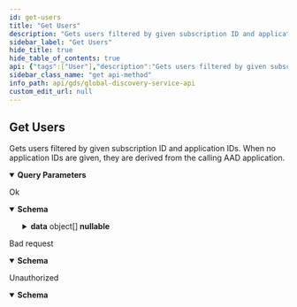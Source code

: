 ```yaml
---
id: get-users
title: "Get Users"
description: "Gets users filtered by given subscription ID and application IDs. When no application IDs are given, they are derived from the calling AAD application."
sidebar_label: "Get Users"
hide_title: true
hide_table_of_contents: true
api: {"tags":["User"],"description":"Gets users filtered by given subscription ID and application IDs. When no application IDs are given, they are derived from the calling AAD application.","operationId":"GetUsers","parameters":[{"name":"subscriptionId","in":"query","description":"Subscription ID.","schema":{"type":"string","format":"uuid"}},{"name":"applicationId","in":"query","description":"Optional list of application IDs.","schema":{"type":"array","items":{"type":"string","format":"uuid"}}}],"responses":{"200":{"description":"Ok","content":{"application/json":{"schema":{"type":"object","properties":{"data":{"type":"array","items":{"type":"object","properties":{"id":{"type":"string","description":"User ID","format":"uuid"},"email":{"type":"string","description":"Email","nullable":true},"assignedApplications":{"type":"array","items":{"type":"object","properties":{"id":{"type":"string","description":"Application id","format":"uuid"}},"additionalProperties":false,"description":"Assigned application","title":"AssignedApplication"},"description":"List of applications that are assigned to the user.","nullable":true},"assignedSubscriptions":{"type":"array","items":{"type":"object","properties":{"id":{"type":"string","description":"Subscription ID","format":"uuid"},"role":{"enum":["admin","user","service"],"type":"string","description":"Role of a user.","title":"UserRole"}},"additionalProperties":false,"description":"Assigned subscription","title":"AssignedSubscription"},"description":"List of subscriptions that are assigned to the user.","nullable":true},"displayName":{"type":"string","description":"Display name","nullable":true}},"additionalProperties":false,"description":"User","title":"User"},"description":"Data.","nullable":true},"totalCount":{"type":"integer","description":"Total count.","format":"int32","readOnly":true}},"additionalProperties":false,"description":"Collection response","title":"UserCollectionResponse"}}}},"400":{"description":"Bad request","content":{"application/json":{"schema":{"type":"object","properties":{"message":{"type":"string","nullable":true},"details":{"type":"array","items":{"type":"string"},"nullable":true}},"additionalProperties":false,"title":"ErrorInformation"}}}},"401":{"description":"Unauthorized","content":{"application/json":{"schema":{"type":"object","properties":{"message":{"type":"string","nullable":true},"details":{"type":"array","items":{"type":"string"},"nullable":true}},"additionalProperties":false,"title":"ErrorInformation"}}}}},"method":"get","path":"/api/users","servers":[{"url":"https://globaldisco.tapio.one/"}],"security":[{"Bearer":[]}],"securitySchemes":{"Bearer":{"type":"apiKey","description":"Standard `Authorization` header using the Bearer scheme. Example: `bearer {token}`","name":"Authorization","in":"header"}},"info":{"title":"Global Discovery Service API","description":"tapio's Global Discovery Service API enables to retrieve information of subscriptions. For example, you can retrieve information about application settings which the customer has set, like paper format if you want to print something via a tapio connected application. If your application makes too many requests, HTTP status code 429 is returned. A Retry-After header is included in this response which indicates how long to wait before making the next request. HTTP 429 standard is followed.","termsOfService":"https://tapio.one/en/tapio-terms-of-use","contact":{"name":"tapio GmbH","url":"https://tapio.one","email":"developer@tapio.one"},"version":"1"},"postman":{"name":"Get Users","description":{"content":"Gets users filtered by given subscription ID and application IDs. When no application IDs are given, they are derived from the calling AAD application.","type":"text/plain"},"url":{"path":["api","users"],"host":["{{baseUrl}}"],"query":[{"disabled":false,"description":{"content":"Subscription ID.","type":"text/plain"},"key":"subscriptionId","value":""},{"disabled":false,"description":{"content":"Optional list of application IDs.","type":"text/plain"},"key":"applicationId","value":""}],"variable":[]},"header":[{"key":"Accept","value":"application/json"}],"method":"GET"}}
sidebar_class_name: "get api-method"
info_path: api/gds/global-discovery-service-api
custom_edit_url: null
---
```



## Get Users



Gets users filtered by given subscription ID and application IDs. When no application IDs are given, they are derived from the calling AAD application.

<details style={{"marginBottom":"1rem"}} data-collapsed={false} open={true}><summary style={{}}><strong>Query Parameters</strong></summary><div><ul><ParamsItem className={"paramsItem"} param={{"name":"subscriptionId","in":"query","description":"Subscription ID.","schema":{"type":"string","format":"uuid"}}}></ParamsItem><ParamsItem className={"paramsItem"} param={{"name":"applicationId","in":"query","description":"Optional list of application IDs.","schema":{"type":"array","items":{"type":"string","format":"uuid"}}}}></ParamsItem></ul></div></details><div><ApiTabs><TabItem label={"200"} value={"200"}><div>

Ok

</div><div><MimeTabs schemaType={"response"}><TabItem label={"application/json"} value={"application/json"}><SchemaTabs><TabItem label={"Schema"} value={"Schema"}><details style={{}} data-collapsed={false} open={true}><summary style={{"textAlign":"left"}}><strong>Schema</strong></summary><div style={{"textAlign":"left","marginLeft":"1rem"}}></div><ul style={{"marginLeft":"1rem"}}><SchemaItem collapsible={true} className={"schemaItem"}><details style={{}}><summary style={{}}><strong>data</strong><span style={{"opacity":"0.6"}}> object[]</span><strong style={{"fontSize":"var(--ifm-code-font-size)","color":"var(--openapi-nullable)"}}> nullable</strong></summary><div style={{"marginLeft":"1rem"}}><div style={{"marginTop":".5rem","marginBottom":".5rem"}}>

Data.

</div><li><div style={{"fontSize":"var(--ifm-code-font-size)","opacity":"0.6","marginLeft":"-.5rem","paddingBottom":".5rem"}}>Array [</div></li><SchemaItem collapsible={false} name={"id"} required={false} schemaName={"uuid"} qualifierMessage={undefined} schema={{"type":"string","description":"User ID","format":"uuid"}}></SchemaItem><SchemaItem collapsible={false} name={"email"} required={false} schemaName={"string"} qualifierMessage={undefined} schema={{"type":"string","description":"Email","nullable":true}}></SchemaItem><SchemaItem collapsible={true} className={"schemaItem"}><details style={{}}><summary style={{}}><strong>assignedApplications</strong><span style={{"opacity":"0.6"}}> object[]</span><strong style={{"fontSize":"var(--ifm-code-font-size)","color":"var(--openapi-nullable)"}}> nullable</strong></summary><div style={{"marginLeft":"1rem"}}><div style={{"marginTop":".5rem","marginBottom":".5rem"}}>

List of applications that are assigned to the user.

</div><li><div style={{"fontSize":"var(--ifm-code-font-size)","opacity":"0.6","marginLeft":"-.5rem","paddingBottom":".5rem"}}>Array [</div></li><SchemaItem collapsible={false} name={"id"} required={false} schemaName={"uuid"} qualifierMessage={undefined} schema={{"type":"string","description":"Application id","format":"uuid"}}></SchemaItem><li><div style={{"fontSize":"var(--ifm-code-font-size)","opacity":"0.6","marginLeft":"-.5rem"}}>]</div></li></div></details></SchemaItem><SchemaItem collapsible={true} className={"schemaItem"}><details style={{}}><summary style={{}}><strong>assignedSubscriptions</strong><span style={{"opacity":"0.6"}}> object[]</span><strong style={{"fontSize":"var(--ifm-code-font-size)","color":"var(--openapi-nullable)"}}> nullable</strong></summary><div style={{"marginLeft":"1rem"}}><div style={{"marginTop":".5rem","marginBottom":".5rem"}}>

List of subscriptions that are assigned to the user.

</div><li><div style={{"fontSize":"var(--ifm-code-font-size)","opacity":"0.6","marginLeft":"-.5rem","paddingBottom":".5rem"}}>Array [</div></li><SchemaItem collapsible={false} name={"id"} required={false} schemaName={"uuid"} qualifierMessage={undefined} schema={{"type":"string","description":"Subscription ID","format":"uuid"}}></SchemaItem><SchemaItem collapsible={false} name={"role"} required={false} schemaName={"UserRole"} qualifierMessage={"**Possible values:** [`admin`, `user`, `service`]"} schema={{"enum":["admin","user","service"],"type":"string","description":"Role of a user.","title":"UserRole"}}></SchemaItem><li><div style={{"fontSize":"var(--ifm-code-font-size)","opacity":"0.6","marginLeft":"-.5rem"}}>]</div></li></div></details></SchemaItem><SchemaItem collapsible={false} name={"displayName"} required={false} schemaName={"string"} qualifierMessage={undefined} schema={{"type":"string","description":"Display name","nullable":true}}></SchemaItem><li><div style={{"fontSize":"var(--ifm-code-font-size)","opacity":"0.6","marginLeft":"-.5rem"}}>]</div></li></div></details></SchemaItem><SchemaItem collapsible={false} name={"totalCount"} required={false} schemaName={"int32"} qualifierMessage={undefined} schema={{"type":"integer","description":"Total count.","format":"int32","readOnly":true}}></SchemaItem></ul></details></TabItem><TabItem label={"Example (from schema)"} value={"Example (from schema)"}><ResponseSamples responseExample={"{\n  \"data\": [\n    {\n      \"id\": \"3fa85f64-5717-4562-b3fc-2c963f66afa6\",\n      \"email\": \"string\",\n      \"assignedApplications\": [\n        {\n          \"id\": \"3fa85f64-5717-4562-b3fc-2c963f66afa6\"\n        }\n      ],\n      \"assignedSubscriptions\": [\n        {\n          \"id\": \"3fa85f64-5717-4562-b3fc-2c963f66afa6\",\n          \"role\": \"admin\"\n        }\n      ],\n      \"displayName\": \"string\"\n    }\n  ],\n  \"totalCount\": 0\n}"} language={"json"}></ResponseSamples></TabItem></SchemaTabs></TabItem></MimeTabs></div></TabItem><TabItem label={"400"} value={"400"}><div>

Bad request

</div><div><MimeTabs schemaType={"response"}><TabItem label={"application/json"} value={"application/json"}><SchemaTabs><TabItem label={"Schema"} value={"Schema"}><details style={{}} data-collapsed={false} open={true}><summary style={{"textAlign":"left"}}><strong>Schema</strong></summary><div style={{"textAlign":"left","marginLeft":"1rem"}}></div><ul style={{"marginLeft":"1rem"}}><SchemaItem collapsible={false} name={"message"} required={false} schemaName={"string"} qualifierMessage={undefined} schema={{"type":"string","nullable":true}}></SchemaItem><SchemaItem collapsible={false} name={"details"} required={false} schemaName={"string[]"} qualifierMessage={undefined} schema={{"type":"array","items":{"type":"string"},"nullable":true}}></SchemaItem></ul></details></TabItem><TabItem label={"Example (from schema)"} value={"Example (from schema)"}><ResponseSamples responseExample={"{\n  \"message\": \"string\",\n  \"details\": [\n    \"string\"\n  ]\n}"} language={"json"}></ResponseSamples></TabItem></SchemaTabs></TabItem></MimeTabs></div></TabItem><TabItem label={"401"} value={"401"}><div>

Unauthorized

</div><div><MimeTabs schemaType={"response"}><TabItem label={"application/json"} value={"application/json"}><SchemaTabs><TabItem label={"Schema"} value={"Schema"}><details style={{}} data-collapsed={false} open={true}><summary style={{"textAlign":"left"}}><strong>Schema</strong></summary><div style={{"textAlign":"left","marginLeft":"1rem"}}></div><ul style={{"marginLeft":"1rem"}}><SchemaItem collapsible={false} name={"message"} required={false} schemaName={"string"} qualifierMessage={undefined} schema={{"type":"string","nullable":true}}></SchemaItem><SchemaItem collapsible={false} name={"details"} required={false} schemaName={"string[]"} qualifierMessage={undefined} schema={{"type":"array","items":{"type":"string"},"nullable":true}}></SchemaItem></ul></details></TabItem><TabItem label={"Example (from schema)"} value={"Example (from schema)"}><ResponseSamples responseExample={"{\n  \"message\": \"string\",\n  \"details\": [\n    \"string\"\n  ]\n}"} language={"json"}></ResponseSamples></TabItem></SchemaTabs></TabItem></MimeTabs></div></TabItem></ApiTabs></div>
      